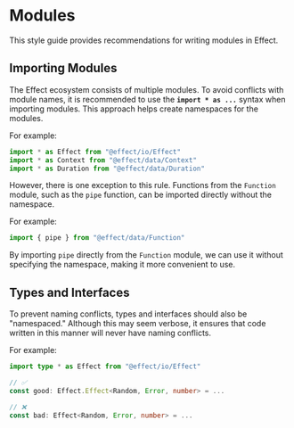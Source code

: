 
# Modules

This style guide provides recommendations for writing modules in Effect.

## Importing Modules

The Effect ecosystem consists of multiple modules. To avoid conflicts with module names, it is recommended to use the **`import * as ...`** syntax when importing modules. This approach helps create namespaces for the modules.

For example:

```ts
import * as Effect from "@effect/io/Effect"
import * as Context from "@effect/data/Context"
import * as Duration from "@effect/data/Duration"
```

However, there is one exception to this rule. Functions from the `Function` module, such as the `pipe` function, can be imported directly without the namespace.

For example:

```ts
import { pipe } from "@effect/data/Function"
```

By importing `pipe` directly from the `Function` module, we can use it without specifying the namespace, making it more convenient to use.

## Types and Interfaces

To prevent naming conflicts, types and interfaces should also be "namespaced." Although this may seem verbose, it ensures that code written in this manner will never have naming conflicts.

For example:

```ts
import type * as Effect from "@effect/io/Effect"

// ✅
const good: Effect.Effect<Random, Error, number> = ...

// ❌
const bad: Effect<Random, Error, number> = ...
```
